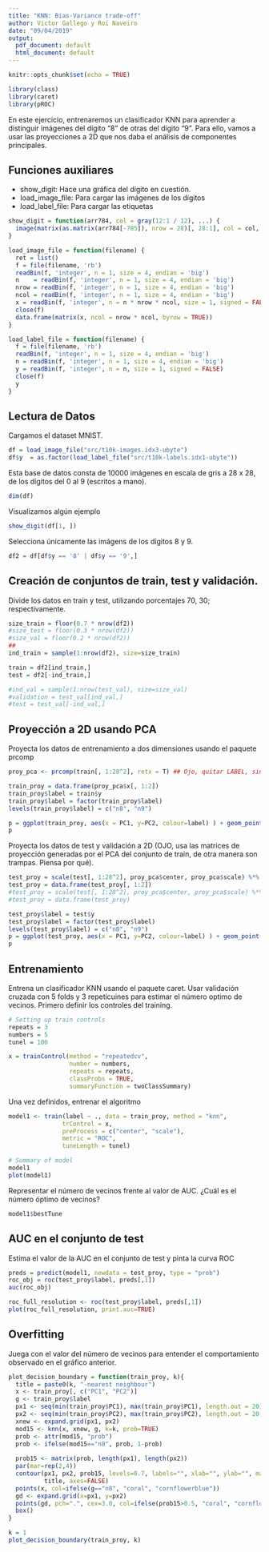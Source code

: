 ```yaml
---
title: "KNN: Bias-Variance trade-off"
author: Victor Gallego y Roi Naveiro
date: "09/04/2019"
output:
  pdf_document: default
  html_document: default
---
```


```r
knitr::opts_chunk$set(echo = TRUE)
```


```r
library(class)
library(caret)
library(pROC)
```

En este ejercicio, entrenaremos un clasificador KNN para aprender a distinguir imágenes del dígito "8" de otras del dígito "9". Para ello, vamos a usar las proyecciones a 2D que nos daba el análisis de componentes principales.

## Funciones auxiliares

* show_digit: Hace una gráfica del dígito en cuestión.
* load_image_file: Para cargar las imágenes de los dígitos
* load_label_file: Para cargar las etiquetas

```r
show_digit = function(arr784, col = gray(12:1 / 12), ...) {
  image(matrix(as.matrix(arr784[-785]), nrow = 28)[, 28:1], col = col, ...)
}

load_image_file = function(filename) {
  ret = list()
  f = file(filename, 'rb')
  readBin(f, 'integer', n = 1, size = 4, endian = 'big')
  n    = readBin(f, 'integer', n = 1, size = 4, endian = 'big')
  nrow = readBin(f, 'integer', n = 1, size = 4, endian = 'big')
  ncol = readBin(f, 'integer', n = 1, size = 4, endian = 'big')
  x = readBin(f, 'integer', n = n * nrow * ncol, size = 1, signed = FALSE)
  close(f)
  data.frame(matrix(x, ncol = nrow * ncol, byrow = TRUE))
}

load_label_file = function(filename) {
  f = file(filename, 'rb')
  readBin(f, 'integer', n = 1, size = 4, endian = 'big')
  n = readBin(f, 'integer', n = 1, size = 4, endian = 'big')
  y = readBin(f, 'integer', n = n, size = 1, signed = FALSE)
  close(f)
  y
}
```

## Lectura de Datos

Cargamos el dataset MNIST.

```r
df = load_image_file("src/t10k-images.idx3-ubyte")
df$y  = as.factor(load_label_file("src/t10k-labels.idx1-ubyte"))
```

Esta base de datos consta de 10000 imágenes en escala de gris a 28 x 28, de los dígitos del 0 al 9 (escritos a mano).

```r
dim(df)
```

Visualizamos algún ejemplo 

```r
show_digit(df[1, ])
```
Selecciona únicamente las imágens de los dígitos 8  y 9.

```r
df2 = df[df$y == '8' | df$y == '9',]
```


## Creación de conjuntos de train, test y validación.

Divide los datos en train y test, utilizando porcentajes 70, 30; respectivamente.

```r
size_train = floor(0.7 * nrow(df2))
#size_test = floor(0.3 * nrow(df2))
#size_val = floor(0.2 * nrow(df2))
##
ind_train = sample(1:nrow(df2), size=size_train)

train = df2[ind_train,]
test = df2[-ind_train,]

#ind_val = sample(1:nrow(test_val), size=size_val)
#validation = test_val[ind_val,]
#test = test_val[-ind_val,]
```

## Proyección a 2D usando PCA

Proyecta los datos de entrenamiento a dos dimensiones usando el paquete prcomp
```r
proy_pca <- prcomp(train[, 1:28^2], retx = T) ## Ojo, quitar LABEL, sino son trampas

train_proy = data.frame(proy_pca$x[, 1:2])
train_proy$label = train$y
train_proy$label = factor(train_proy$label)
levels(train_proy$label) = c("n8", "n9")
```


```r
p = ggplot(train_proy, aes(x = PC1, y=PC2, colour=label) ) + geom_point()
p
```

Proyecta los datos de test y validación a 2D (OJO, usa las matrices de proyección generadas por el PCA del conjunto de train, de otra manera son trampas. Piensa por qué).

```r
test_proy = scale(test[, 1:28^2], proy_pca$center, proy_pca$scale) %*% proy_pca$rotation
test_proy = data.frame(test_proy[, 1:2])
#test_proy = scale(test[, 1:28^2], proy_pca$center, proy_pca$scale) %*% proy_pca$rotation
#test_proy = data.frame(test_proy)

test_proy$label = test$y
test_proy$label = factor(test_proy$label)
levels(test_proy$label) = c("n8", "n9")
p = ggplot(test_proy, aes(x = PC1, y=PC2, colour=label) ) + geom_point()
p

```

## Entrenamiento

Entrena un clasificador KNN usando el paquete caret. Usar validación cruzada con 5 folds y 3 repeticuines para estimar el número optimo de vecinos. Primero definir los controles del training.

```r
# Setting up train controls
repeats = 3
numbers = 5
tunel = 100

x = trainControl(method = "repeatedcv",
                 number = numbers,
                 repeats = repeats,
                 classProbs = TRUE,
                 summaryFunction = twoClassSummary)
```


Una vez definidos, entrenar el algoritmo

```r
model1 <- train(label ~ ., data = train_proy, method = "knn",
               trControl = x,
               preProcess = c("center", "scale"),
               metric = "ROC",
               tuneLength = tunel)

# Summary of model
model1
plot(model1)
```


Representar el número de vecinos frente al valor de AUC. ¿Cuál es el número óptimo de vecinos?

```r
model1$bestTune
```

## AUC en el conjunto de test

Estima el valor de la AUC en el conjunto de test y pinta la curva ROC

```r
preds = predict(model1, newdata = test_proy, type = "prob")
roc_obj = roc(test_proy$label, preds[,1])
auc(roc_obj)

roc_full_resolution <- roc(test_proy$label, preds[,1])
plot(roc_full_resolution, print.auc=TRUE)
```

## Overfitting

Juega con el valor del número de vecinos para entender el comportamiento observado en el gráfico anterior.

```r

plot_decision_boundary = function(train_proy, k){
  title = paste0(k, "-nearest neighbour")
  x <- train_proy[, c("PC1", "PC2")]
  g <- train_proy$label
  px1 <- seq(min(train_proy$PC1), max(train_proy$PC1), length.out = 20)
  px2 <- seq(min(train_proy$PC2), max(train_proy$PC2), length.out = 20)
  xnew <- expand.grid(px1, px2)
  mod15 <- knn(x, xnew, g, k=k, prob=TRUE)
  prob <- attr(mod15, "prob")
  prob <- ifelse(mod15=="n8", prob, 1-prob)
  
  prob15 <- matrix(prob, length(px1), length(px2))
  par(mar=rep(2,4))
  contour(px1, px2, prob15, levels=0.7, labels="", xlab="", ylab="", main=
          title, axes=FALSE)
  points(x, col=ifelse(g=="n8", "coral", "cornflowerblue"))
  gd <- expand.grid(x=px1, y=px2)
  points(gd, pch=".", cex=3.0, col=ifelse(prob15>0.5, "coral", "cornflowerblue"))
  box()
}
```

     
```r
k = 1
plot_decision_boundary(train_proy, k)
```
     
